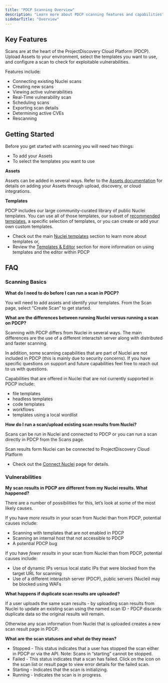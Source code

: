 ```yaml
---
title: "PDCP Scanning Overview"
description: "Learn more about PDCP scanning features and capabilities"
sidebarTitle: "Overview"
---
```


## Key Features

Scans are at the heart of the ProjectDiscovery Cloud Platform (PDCP). Upload Assets to your environment, select the templates you want to use, and configure a scan to check for exploitable vulnerabilities. 

Features include:
- Connecting existing Nuclei scans
- Creating new scans 
- Viewing active vulnerabilities
- Real-Time vulnerability scan
- Scheduling scans
- Exporting scan details 
- Determining active CVEs
- Rescanning

## Getting Started

Before you get started with scanning you will need two things: 

- To add your Assets
- To select the templates you want to use

**Assets**

Assets can be added in several ways. Refer to the [Assets documentation](/cloud/assets/overview) for details on adding your Assets through upload, discovery, or cloud integrations.

**Templates**

PDCP includes our large community-curated library of public Nuclei templates. You can use all of those templates, our subset of [recommended templates](/cloud/editor/recommended), a specific selection of templates, or you can create or add your own custom templates.

 - Check out the main [Nuclei templates](templates/introduction) section to learn more about templates or, 
 - Review the [Templates & Editor](/cloud/editor/overview) section for more information on using templates and the editor within PDCP


## FAQ

### Scanning Basics

**What do I need to do before I can run a scan in PDCP?**

You will need to add assets and identify your templates. From the Scan page, select “Create Scan” to get started. 

**What are the differences between running Nuclei versus running a scan on PDCP?**

Scanning with PDCP differs from Nuclei in several ways. The main differences are the use of a different interactsh server along with distributed and faster scanning. 

In addition, some scanning capabilities that are part of Nuclei are not included in PDCP (this is mainly due to security concerns). 
If you have specific questions on support and future capabilities feel free to reach out to us with questions. 

Capabilities that are offered in Nuclei that are not currently supported in PDCP include:

 - file templates
 - headless templates
 - code templates
 - workflows
 - templates using a local wordlist

 **How do I run a scan/upload existing scan results from Nuclei?**

Scans can be run in Nuclei and connected to PDCP or you can run a scan directly in PDCP from the Scans page. 

Scan results form Nuclei can be connected to ProjectDiscovery Cloud Platform
 - Check out the [Connect Nuclei](https://docs.projectdiscovery.io/cloud/free/scan) page for details.

### Vulnerabilities

**My scan results in PDCP are different from my Nuclei results. What happened?**

There are a number of possibilities for this, let’s look at some of the most likely causes. 

If you have _more results_ in your scan from Nuclei than from PDCP, potential causes include:
 - Scanning with templates that are not enabled in PDCP
 - Scanning an internal host that not accessible to PDCP
 - A potential PDCP bug

If you have _fewer results_ in your scan from Nuclei than from PDCP, potential causes include:
 - Use of dynamic IPs versus local static IPs that were blocked from the target URL for scanning
 - Use of a different interactsh server (PDCP), public servers (Nuclei) may be blocked using WAFs

**What happens if duplicate scan results are uploaded?**

If a user uploads the same scan results - by uploading scan results from Nuclei to update an existing scan using the named scan ID -  PDCP discards duplicate data so the original results will remain. 

Otherwise any scan information from Nuclei that is uploaded creates a new scan result page in PDCP. 

**What are the scan statuses and what do they mean?**

 - Stopped - This status indicates that a user has stopped the scan either in PDCP or via the API. Note: Scans in “starting” cannot be stopped. 
 - Failed -  This status indicates that a scan has failed. Click on the icon on the scan list or result page to view error details for the failed scan. 
 - Starting - Indicates that the scan is initializing.
 - Running - Indicates the scan is in progress.
